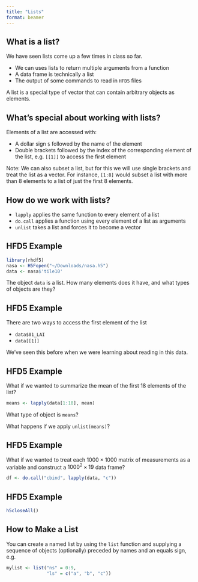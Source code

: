 ```yaml
---
title: "Lists"
format: beamer
---
```


## What is a list?

We have seen lists come up a few times in class so far.

- We can uses lists to return multiple arguments from a function
- A data frame is technically a list
- The output of some commands to read in `HFD5` files

A list is a special type of vector that can contain arbitrary objects as elements.

## What's special about working with lists?

Elements of a list are accessed with:

- A dollar sign `$` followed by the name of the element
- Double brackets followed by the index of the corresponding element of the list, e.g. `[[1]]` to access the first element

Note: We can also subset a list, but for this we will use single brackets and treat the list as a vector. For instance, `[1:8]` would subset a list with more than 8 elements to a list of just the first 8 elements. 

## How do we work with lists?

- `lapply` applies the same function to every element of a list
- `do.call` applies a function using every element of a list as arguments
- `unlist` takes a list and forces it to become a vector

## HFD5 Example

```r
library(rhdf5)
nasa <- H5Fopen("~/Downloads/nasa.h5")
data <- nasa$'tile10'
```

The object `data` is a list. How many elements does it have, and what types of objects are they?

## HFD5 Example

There are two ways to access the first element of the list

- `data$01_LAI`
- `data[[1]]`

We've seen this before when we were learning about reading in this data.

## HFD5 Example

What if we wanted to summarize the mean of the first 18 elements of the list?

```r
means <- lapply(data[1:18], mean)
```

What type of object is `means`? 

What happens if we apply `unlist(means)`?

##  HFD5 Example 

What if we wanted to treat each $1000 \times 1000$ matrix of measurements as a variable and construct a $1000^2 \times 19$  data frame?

```r
df <- do.call("cbind", lapply(data, "c"))
```

## HFD5 Example

```r
h5closeAll()
```

## How to Make a List

You can create a named list by using the `list` function and supplying a sequence of objects (optionally) preceded by names and an equals sign, e.g.

```r
mylist <- list("ns" = 0:9, 
               "ls" = c("a", "b", "c"))
```